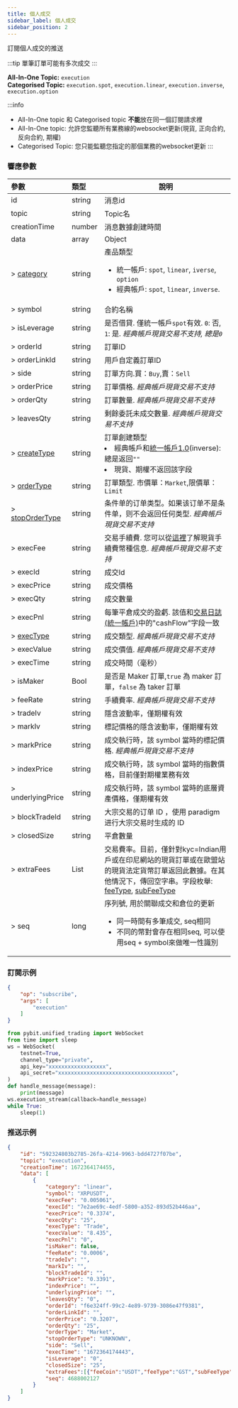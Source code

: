```yaml
---
title: 個人成交
sidebar_label: 個人成交
sidebar_position: 2
---
```


訂閱個人成交的推送

:::tip
單筆訂單可能有多次成交
:::

**All-In-One Topic:** `execution`<br/>
**Categorised Topic:** `execution.spot`, `execution.linear`, `execution.inverse`, `execution.option`

:::info
* All-In-One topic 和 Categorised topic **不能**放在同一個訂閱請求裡
* All-In-One topic: 允許您監聽所有業務線的websocket更新(現貨, 正向合約, 反向合約, 期權)
* Categorised Topic: 您只能監聽您指定的那個業務的websocket更新
:::

### 響應參數
| 參數 | 類型 | 說明|
|:----- |:-----|----- |
|id |string |消息id|
|topic |string |Topic名 |
|creationTime |number |消息數據創建時間 |
|data |array |Object |
|> [category](../../enum#category) | string | 產品類型 <ul><li>統一帳戶: `spot`, `linear`, `iverse`, `option`</li><li>經典帳戶: `spot`, `linear`, `inverse`.</li></ul>|
|> symbol |string |合約名稱|
|> isLeverage |string |是否借貸. 僅統一帳戶`spot`有效. `0`: 否, `1`: 是. _經典帳戶現貨交易不支持, 總是`0`_|
|> orderId |string |訂單ID |
|> orderLinkId |string |用戶自定義訂單ID|
|> side |string |訂單方向.買：`Buy`,賣：`Sell` |
|> orderPrice |string |訂單價格. _經典帳戶現貨交易不支持_ |
|> orderQty |string |訂單數量. _經典帳戶現貨交易不支持_ |
|> leavesQty |string |剩餘委託未成交數量. _經典帳戶現貨交易不支持_ |
|> [createType](../../enum#createtype) |string |訂單創建類型<li>經典帳戶和[統一帳戶1.0](../../acct-mode#統一帳戶10)(inverse): 總是返回`""`</li><li>現貨、期權不返回該字段</li> |
|> [orderType](../../enum#ordertype) |string |訂單類型. 市價單：`Market`,限價單：`Limit` |
|> [stopOrderType](../../enum#stopordertype) |string |条件单的订单类型。如果该订单不是条件单，则不会返回任何类型. _經典帳戶現貨交易不支持_ |
|> execFee |string |交易手續費. 您可以從[這裡](../../enum#現貨交易手續費幣種說明)了解現貨手續費幣種信息. _經典帳戶現貨交易不支持_ |
|> execId |string |成交Id |
|> execPrice |string |成交價格 |
|> execQty |string |成交數量 |
|> execPnl |string |每筆平倉成交的盈虧. 該值和[交易日誌(統一帳戶)](../../account/transaction-log)中的"cashFlow"字段一致|
|> [execType](../../enum#exectype) |string |成交類型. _經典帳戶現貨交易不支持_|
|> execValue |string |成交價值. _經典帳戶現貨交易不支持_ |
|> execTime |string |成交時間（毫秒） |
|> isMaker |Bool |是否是 Maker 訂單,`true` 為 maker 訂單，`false` 為 taker 訂單 |
|> feeRate |string |手續費率. _經典帳戶現貨交易不支持_ |
|> tradeIv |string |隱含波動率，僅期權有效 |
|> markIv |string |標記價格的隱含波動率，僅期權有效 |
|> markPrice |string |成交執行時，該 symbol 當時的標記價格. _經典帳戶現貨交易不支持_ |
|> indexPrice |string |成交執行時，該 symbol 當時的指數價格，目前僅對期權業務有效 |
|> underlyingPrice |string |成交執行時，該 symbol 當時的底層資產價格，僅期權有效|
|> blockTradeId |string |大宗交易的订单 ID ，使用 paradigm 进行大宗交易时生成的 ID |
|> closedSize |string |平倉數量 |
|> extraFees |List<Json> |交易費率。目前，僅針對kyc=Indian用戶或在印尼網站的現貨訂單或在歐盟站的現貨法定貨幣訂單返回此數據。在其他情況下，傳回空字串。字段枚舉: [feeType](../../enum#extrafeesfeetype), [subFeeType](../../enum#extrafeessubfeetype)
|> seq |long |序列號, 用於關聯成交和倉位的更新<ul><li>同一時間有多筆成交, seq相同</li><li>不同的幣對會存在相同seq, 可以使用seq + symbol來做唯一性識別</li></ul>|

### 訂閱示例
```json
{
    "op": "subscribe",
    "args": [
        "execution"
    ]
}
```

```python
from pybit.unified_trading import WebSocket
from time import sleep
ws = WebSocket(
    testnet=True,
    channel_type="private",
    api_key="xxxxxxxxxxxxxxxxxx",
    api_secret="xxxxxxxxxxxxxxxxxxxxxxxxxxxxxxxxxxxx",
)
def handle_message(message):
    print(message)
ws.execution_stream(callback=handle_message)
while True:
    sleep(1)
```

### 推送示例

```json
{
    "id": "592324803b2785-26fa-4214-9963-bdd4727f07be",
    "topic": "execution",
    "creationTime": 1672364174455,
    "data": [
        {
            "category": "linear",
            "symbol": "XRPUSDT",
            "execFee": "0.005061",
            "execId": "7e2ae69c-4edf-5800-a352-893d52b446aa",
            "execPrice": "0.3374",
            "execQty": "25",
            "execType": "Trade",
            "execValue": "8.435",
            "execPnl": "0",
            "isMaker": false,
            "feeRate": "0.0006",
            "tradeIv": "",
            "markIv": "",
            "blockTradeId": "",
            "markPrice": "0.3391",
            "indexPrice": "",
            "underlyingPrice": "",
            "leavesQty": "0",
            "orderId": "f6e324ff-99c2-4e89-9739-3086e47f9381",
            "orderLinkId": "",
            "orderPrice": "0.3207",
            "orderQty": "25",
            "orderType": "Market",
            "stopOrderType": "UNKNOWN",
            "side": "Sell",
            "execTime": "1672364174443",
            "isLeverage": "0",
            "closedSize": "25",
            "extraFees":[{"feeCoin":"USDT","feeType":"GST","subFeeType":"IND_GST","feeRate":"0.0000675","fee":"0.006403779"}],
            "seq": 4688002127
        }
    ]
}
```
